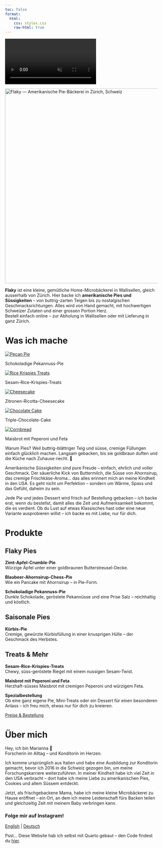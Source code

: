 ```yaml
---
toc: false
format:
  html:
    css: styles.css
    raw-html: true 
---
```

<!-- Desktop background video -->
<div class="background-video-container">
  <video autoplay muted loop playsinline>
    <source src="../Backgroundrotating.mp4" type="video/mp4">
  </video>
</div>



![](../logo_website.png){fig-align="center" width="642" alt="Flaky — Amerikanische Pie-Bäckerei in Zürich, Schweiz"}

<div class="content-overlay">
**Flaky** ist eine kleine, gemütliche Home-Microbäckerei in Wallisellen, gleich ausserhalb von Zürich. Hier backe ich **amerikanische Pies und Süssigkeiten** – von buttrig-zarten Teigen bis zu nostalgischen Geschmacksrichtungen. Alles wird von Hand gemacht, mit hochwertigen Schweizer Zutaten und einer grossen Portion Herz.  
Bestell einfach online – zur Abholung in Wallisellen oder mit Lieferung in ganz Zürich.


# Was ich mache {#sweets}


<div class="gallery">
<div class="polaroid">
<a href="https://www.instagram.com/flakypieshop" target="_blank">
<img src="../images/PecanPie.jpeg" alt="Pecan Pie">
</a>
<p class="caption">Schokoladige Pekannuss-Pie</p>
</div>

<div class="polaroid">
<a href="https://www.instagram.com/flakypieshop" target="_blank">
<img src="../images/RiceKrispiesTreats.jpg" alt="Rice Krispies Treats">
</a>
<p class="caption">Sesam-Rice-Krispies-Treats</p>
</div>

<div class="polaroid">
<a href="https://www.instagram.com/flakypieshop" target="_blank">
<img src="../images/Cheesecake.jpeg" alt="Cheesecake">  </a>
<p class="caption">Zitronen-Ricotta-Cheesecake</p>
</div>

<div class="polaroid">
<a href="https://www.instagram.com/flakypieshop" target="_blank">
<img src="../images/Emilie2.jpeg" alt="Chocolate Cake">  </a>
<p class="caption">Triple-Chocolate-Cake</p>
</div>

<div class="polaroid">
<a href="https://www.instagram.com/flakypieshop" target="_blank">
<img src="../images/Cornbread2.jpeg" alt="Cornbread">  </a>
<p class="caption">Maisbrot mit Peperoni und Feta</p>
</div>

</div>


Warum Pies? Weil buttrig-blättriger Teig und süsse, cremige Füllungen einfach glücklich machen. Langsam gebacken, bis sie goldbraun duften und die Küche nach Zuhause riecht. 🥧

Amerikanische Süssigkeiten sind pure Freude – einfach, ehrlich und voller Geschmack. Der säuerliche Kick von Buttermilch, die Süsse von Ahornsirup, das cremige Frischkäse-Aroma… das alles erinnert mich an meine Kindheit in den USA. Es geht nicht um Perfektion – sondern um Wärme, Spass und das Gefühl, daheim zu sein.

Jede Pie und jedes Dessert wird frisch auf Bestellung gebacken – ich backe erst, wenn du bestellst, damit alles die Zeit und Aufmerksamkeit bekommt, die es verdient. Ob du Lust auf etwas Klassisches hast oder eine neue Variante ausprobieren willst – ich backe es mit Liebe, nur für dich.

# Produkte {#products}

## Flaky Pies

**Zimt-Apfel-Crumble-Pie**\
Würzige Äpfel unter einer goldbraunen Butterstreusel-Decke.

**Blaubeer-Ahornsirup-Chess-Pie**\
Wie ein Pancake mit Ahornsirup – in Pie-Form.

**Schokoladige Pekannuss-Pie**\
Dunkle Schokolade, geröstete Pekannüsse und eine Prise Salz – reichhaltig und köstlich.

## Saisonale Pies

**Kürbis-Pie**\
Cremige, gewürzte Kürbisfüllung in einer knusprigen Hülle – der Geschmack des Herbstes.

## Treats & Mehr

**Sesam-Rice-Krispies-Treats**\
Chewy, süss-geröstete Riegel mit einem nussigen Sesam-Twist.

**Maisbrot mit Peperoni und Feta**\
Herzhaft-süsses Maisbrot mit cremigen Peperoni und würzigem Feta.

**Spezialbestellung**\
Ob eine ganz eigene Pie, Mini-Treats oder ein Dessert für einen besonderen Anlass – ich freu mich, etwas nur für dich zu kreieren.
</div>

<div class="nav-button">
  <a href="contact.qmd" class="btn-link">Preise & Bestellung</a>
</div>

# Über mich {#about}

Hey, ich bin Marianna 🍓\
Forscherin im Alltag – und Konditorin im Herzen.

Ich komme ursprünglich aus Italien und habe eine Ausbildung zur Konditorin gemacht, bevor ich 2016 in die Schweiz gezogen bin, um meine Forschungskarriere weiterzuführen. In meiner Kindheit habe ich viel Zeit in den USA verbracht – dort habe ich meine Liebe zu amerikanischen Pies, Cookies und allem Süssem entdeckt.

Jetzt, als frischgebackene Mama, habe ich meine kleine Microbäckerei zu Hause eröffnet – ein Ort, an dem ich meine Leidenschaft fürs Backen teilen und gleichzeitig Zeit mit meinem Baby verbringen kann.

<script type="application/ld+json">
{
  "@context": "https://schema.org",
  "@type": "Bakery",
  "name": "Flaky",
  "image": "https://yourdomain.com/logo_website.png",
  "address": {
    "@type": "PostalAddress",
    "addressLocality": "Zürich",
    "addressCountry": "CH"
  },
  "servesCuisine": "Amerikanische Desserts",
  "url": "https://yourdomain.com",
  "description": "Flaky ist eine kleine Home-Microbäckerei in Zürich, die handgemachte amerikanische Pies wie Kürbis-Pie, Zimt-Apfel-Crumble und Pekannuss-Pie backt."
}
</script>

<div class="social-center">
  <h3 class="social-heading">Folge mir auf Instagram!</h3>
  <a href="https://www.instagram.com/flakypieshop" target="_blank" class="social-link">
    <i class="fab fa-instagram"></i>
  </a>
</div>



<div class="language-switch">
  <a href="../index.html">English</a> |
  <a href="index.html">Deutsch</a>
</div>



<div class="footer-heart">
  <i class="fas fa-heart"></i>
</div>


<footer class="site-footer">
  <p>
    Psst... Diese Website hab ich selbst mit Quarto gebaut – den Code findest du
    <a href="https://github.com/MariannaRosso/flakypieshop" target="_blank">hier</a>.
  </p>
</footer>


<script>
document.addEventListener("DOMContentLoaded", function() {
  const navLinks = document.querySelectorAll('.navbar-nav .nav-link');
  const navbarCollapse = document.querySelector('.navbar-collapse');

  navLinks.forEach(function(link) {
    link.addEventListener('click', function() {
      if (navbarCollapse.classList.contains('show')) {
        // collapse the menu
        const collapse = new bootstrap.Collapse(navbarCollapse);
        collapse.hide();
      }
    });
  });
});
</script>
